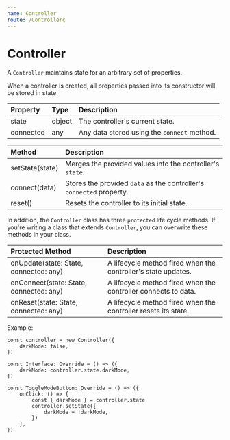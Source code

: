 ```yaml
---
name: Controller
route: /Controllerç
---
```


# Controller

A `Controller` maintains state for an arbitrary set of properties.

When a controller is created, all properties passed into its constructor will be stored in state.

| Property  | Type   | Description                                 |
| :-------- | :----- | :------------------------------------------ |
| state     | object | The controller's current state.             |
| connected | any    | Any data stored using the `connect` method. |

| Method          | Description                                                          |
| :-------------- | :------------------------------------------------------------------- |
| setState(state) | Merges the provided values into the controller's `state`.            |
| connect(data)   | Stores the provided `data` as the controller's `connected` property. |
| reset()         | Resets the controller to its initial state.                          |

In addition, the `Controller` class has three `protected` life cycle methods. If you're writing a class that extends `Controller`, you can overwrite these methods in your class.

| Protected Method                        | Description                                                    |
| :-------------------------------------- | :------------------------------------------------------------- |
| onUpdate(state: State, connected: any)  | A lifecycle method fired when the controller's state updates.  |
| onConnect(state: State, connected: any) | A lifecycle method fired when the controller connects to data. |
| onReset(state: State, connected: any)   | A lifecycle method fired when the controller resets its state. |

Example:

```tsx
const controller = new Controller({
	darkMode: false,
})

const Interface: Override = () => ({
	darkMode: controller.state.darkMode,
})

const ToggleModeButton: Override = () => ({
	onClick: () => {
		const { darkMode } = controller.state
		controller.setState({
			darkMode = !darkMode,
		})
	},
})
```
